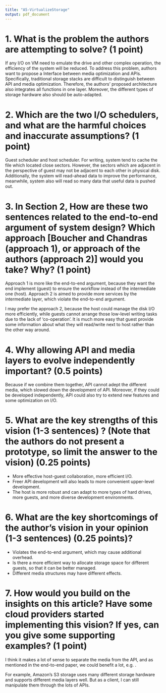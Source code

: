 ```yaml
---
title: "A5-VirtualizeStorage"
output: pdf_document
---
```


# 1. What is the problem the authors are attempting to solve? (1 point)

If any I/O on VM need to emulate the drive and other complex operation, the efficiency of the system will be reduced. To address this problem, authors want to propose a Interface between media optimization and APIs. Specifically, traditional storage stacks are difficult to distinguish between API and media optimization. Therefore, the authors' proposed architecture also integrates all functions in one layer. Moreover, the different types of storage hardware also should be auto-adapted.

# 2. Which are the two I/O schedulers, and what are the harmful choices and inaccurate assumptions? (1 point)

Guest scheduler and host scheduler. For writing, system tend to cache the file which located close sectors. However, the sectors which are adjacent in the perspective of guest may not be adjacent to each other in physical disk. Additionally, the system will read-ahead data to improve the performance, meanwhile, system also will read so many data that useful data is pushed out.

# 3. In Section 2, How are these two sentences related to the end-to-end argument of system design? Which approach [Boucher and Chandras (approach 1), or approach of the authors (approach 2)] would you take? Why? (1 point) 

Approach 1 is more like the end-to-end argument, because they want the end implement (guest) to ensure the workflow instead of the intermediate one (host). Approach 2 is aimed to provide more services by the intermediate layer, which violate the end-to-end argument.

I may prefer the approach 2, because the host could manage the disk I/O more efficiently, while guests cannot arrange those low-level writing tasks due to the lack of 'co-operation'. It is much more easy that guest provide some information about what they will read/write next to host rather than the other way around.

# 4. Why allowing API and media layers to evolve independently important? (0.5 points)

Because if we combine them together, API cannot adept the different media, which slowed down the development of API. Moreover, if they could be developed independently, API could also try to extend new features and some optimization on I/O.

# 5. What are the key strengths of this vision (1-3 sentences) ? (Note that the authors do not present a prototype, so limit the answer to the vision) (0.25 points)

- More effective host-guest collaboration, more efficient I/O.
- Freer API development will also leads to more convenient upper-level development.
- The host is more robust and can adapt to more types of hard drives, more guests, and more diverse development environments.

# 6. What are the key shortcomings of the author's vision in your opinion (1-3 sentences) (0.25 points)?

- Violates the end-to-end argument, which may cause additional overhead.
- Is there a more efficient way to allocate storage space for different guests, so that it can be better managed.
- Different media structures may have different effects.

# 7. How would you build on the insights on this article? Have some cloud providers started implementing this vision? If yes, can you give some supporting examples? (1 point)

I think it makes a lot of sense to separate the media from the API, and as mentioned in the end-to-end paper, we could benefit a lot, e.g. .

For example, Amazon's S3 storage uses many different storage hardware and supports different media layers well. But as a client, I can still manipulate them through the lots of APIs.